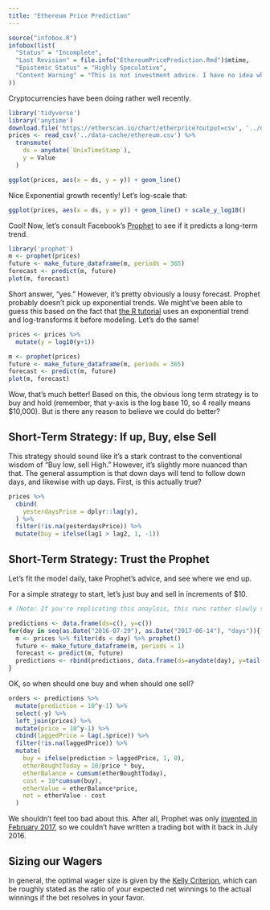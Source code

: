 ```yaml
---
title: "Ethereum Price Prediction"
---
```


```r
source("infobox.R")
infobox(list(
  "Status" = "Incomplete",
  "Last Revision" = file.info("EthereumPricePrediction.Rmd")$mtime,
  "Epistemic Status" = "Highly Speculative",
  "Content Warning" = "This is not investment advice. I have no idea what I'm doing."
))
```

Cryptocurrencies have been doing rather well recently.

```r
library('tidyverse')
library('anytime')
download.file('https://etherscan.io/chart/etherprice?output=csv', '../data-cache/ethereum.csv')
prices <- read_csv('../data-cache/ethereum.csv') %>%
  transmute(
    ds = anydate(`UnixTimeStamp`),
    y = Value
  )

ggplot(prices, aes(x = ds, y = y)) + geom_line()
```

Nice Exponential growth recently! Let's log-scale that:

```r
ggplot(prices, aes(x = ds, y = y)) + geom_line() + scale_y_log10()
```

Cool! Now, let's consult Facebook's [Prophet](https://facebookincubator.github.io/prophet/) to see if it predicts a long-term trend.

```r
library('prophet')
m <- prophet(prices)
future <- make_future_dataframe(m, periods = 365)
forecast <- predict(m, future)
plot(m, forecast)
```

Short answer, "yes." However, it's pretty obviously a lousy forecast. Prophet probably doesn't pick up exponential trends. We might've been able to guess this based on the fact that [the R tutorial](https://facebookincubator.github.io/prophet/docs/quick_start.html#r-api) uses an exponential trend and log-transforms it before modeling. Let's do the same!

```r
prices <- prices %>%
  mutate(y = log10(y+1))

m <- prophet(prices)
future <- make_future_dataframe(m, periods = 365)
forecast <- predict(m, future)
plot(m, forecast)
```

Wow, that's much better! Based on this, the obvious long term strategy is to buy and hold (remember, that y-axis is the log base 10, so  4 really means $10,000). But is there any reason to believe we could do better?

## Short-Term Strategy: If up, Buy, else Sell

This strategy should sound like it's a stark contrast to the conventional wisdom of "Buy low, sell High." However, it's slightly more nuanced than that. The general assumption is that down days will tend to follow down days, and likewise with up days. First, is this actually true?

```r
prices %>%
  cbind(
    yesterdaysPrice = dplyr::lag(y),
  ) %>%
  filter(!is.na(yesterdaysPrice)) %>%
  mutate(buy = ifelse(lag1 > lag2, 1, -1))
```

## Short-Term Strategy: Trust the Prophet

Let's fit the model daily, take Prophet's advice, and see where we end up.

For a simple strategy to start, let's just buy and sell in increments of $10.

```r
# (Note: If you're replicating this anaylsis, this runs rather slowly since it has to fit ~320 Prophet models.)

predictions <- data.frame(ds=c(), y=c())
for(day in seq(as.Date("2016-07-29"), as.Date("2017-06-14"), "days")){
  m <- prices %>% filter(ds < day) %>% prophet()
  future <- make_future_dataframe(m, periods = 1)
  forecast <- predict(m, future)
  predictions <- rbind(predictions, data.frame(ds=anydate(day), y=tail(forecast$yhat, 1)))
}

```

OK, so when should one buy and when should one sell?

```r
orders <- predictions %>%
  mutate(prediction = 10^y-1) %>%
  select(-y) %>%
  left_join(prices) %>%
  mutate(price = 10^y-1) %>%
  cbind(laggedPrice = lag(.$price)) %>%
  filter(!is.na(laggedPrice)) %>%
  mutate(
    buy = ifelse(prediction > laggedPrice, 1, 0),
    etherBoughtToday = 10/price * buy,
    etherBalance = cumsum(etherBoughtToday),
    cost = 10*cumsum(buy),
    etherValue = etherBalance*price,
    net = etherValue - cost
  )
```

We shouldn't feel too bad about this. After all, Prophet was only [invented in February 2017](https://github.com/facebookincubator/prophet/commit/e51b42b3360d39b9cfe6247799905404aeed6735), so we couldn't have written a trading bot with it back in July 2016.

## Sizing our Wagers

In general, the optimal wager size is given by the [Kelly Criterion](https://en.wikipedia.org/wiki/Kelly_criterion), which can be roughly stated as the ratio of your expected net winnings to the actual winnings if the bet resolves in your favor.
